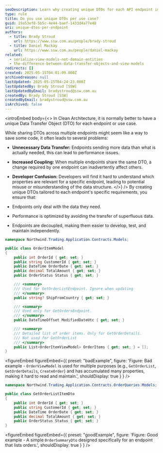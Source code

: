 ```yaml
---
seoDescription: Learn why creating unique DTOs for each API endpoint improves performance, reduces coupling, and leads to better maintainability in Clean Architecture.
type: rule
title: Do you use unique DTOs per use case?
guid: 19a53ef8-5b5c-4e44-baef-1433d4a77e48
uri: unique-dtos-per-endpoint
authors:
  - title: Brady Stroud
    url: https://www.ssw.com.au/people/brady-stroud
  - title: Daniel Mackay
    url: https://www.ssw.com.au/people/daniel-mackay
related:
  - serialize-view-models-not-domain-entities
  - the-difference-between-data-transfer-objects-and-view-models
redirects: []
created: 2025-05-15T04:01:09.000Z
archivedreason: null
lastUpdated: 2025-05-15T04:24:23.000Z
lastUpdatedBy: Brady Stroud [SSW]
lastUpdatedByEmail: bradystroud@ssw.com.au
createdBy: Brady Stroud [SSW]
createdByEmail: bradystroud@ssw.com.au
isArchived: false
---
```


<introEmbed
  body={<>
In Clean Architecture, it is normally better to have a unique Data Transfer Object (DTO) for each endpoint or use case.

While sharing DTOs across multiple endpoints might seem like a way to save some code, it often leads to several problems:

* **Unnecessary Data Transfer:** Endpoints sending more data than what is actually needed, this can lead to performance issues.
* **Increased Coupling:** When multiple endpoints share the same DTO, a change required by one endpoint can inadvertently affect others.
* **Developer Confusion:** Developers will find it hard to understand which properties are relevant for a specific endpoint, leading to potential misuse or misunderstanding of the data structure.
  </>}
/>
By creating unique DTOs tailored to each endpoint's specific requirements, you ensure that:

* Endpoints only deal with the data they need.
* Performance is optimized by avoiding the transfer of superfluous data.
* Endpoints are decoupled, making them easier to develop, test, and maintain independently.

```csharp
namespace Northwind.Trading.Application.Contracts.Models;

public class OrderItemModel
{
    public int OrderId { get; set; }
    public string CustomerId { get; set; }
    public DateTime OrderDate { get; set; }
    public decimal TotalAmount { get; set; }
    public OrderStatus Status { get; set; }

    /// <summary>
    /// Used for GetOrderListEndpoint. Ignore when updating
    /// </summary>
    public string? ShipFromCountry { get; set; }

    /// <summary>
    /// Used only for GetOrdersEndpoint.
    /// </summary>
    public DateTimeOffset ModifiedDateUtc { get; set; }

    /// <summary>
    /// Detailed list of order items. Only for GetOrderDetails.
    /// Not used for GetOrderList
    /// </summary>
    public List<OrderItemViewModel> OrderItems { get; set; } = [];
}
```

<figureEmbed figureEmbed={{
  preset: "badExample",
  figure: 'Figure: Bad example - `OrderViewModel` is used for multiple purposes (e.g., `GetOrderList`, `GetOrderDetails`, `CreateOrder`) and has accumulated many properties, making it hard to read and maintain.',
  shouldDisplay: true
} } />


```csharp
namespace Northwind.Trading.Application.Contracts.OrderQueries.Models;

public class GetOrderListItemDto
{
    public int OrderId { get; set; }
    public string CustomerId { get; set; }
    public DateTime OrderDate { get; set; }
    public decimal TotalAmount { get; set; }
    public OrderStatus Status { get; set; }
}
```

<figureEmbed figureEmbed={{
  preset: "goodExample",
  figure: 'Figure: Good example - A simple `OrderSummaryDto` designed specifically for an endpoint that lists orders.',
  shouldDisplay: true
} } />
